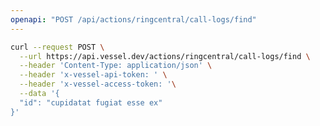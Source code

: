 ```yaml
---
openapi: "POST /api/actions/ringcentral/call-logs/find"
---
```


<RequestExample>

```bash Request
curl --request POST \
  --url https://api.vessel.dev/actions/ringcentral/call-logs/find \
  --header 'Content-Type: application/json' \
  --header 'x-vessel-api-token: ' \
  --header 'x-vessel-access-token: '\
  --data '{
  "id": "cupidatat fugiat esse ex"
}'
```

</RequestExample>
